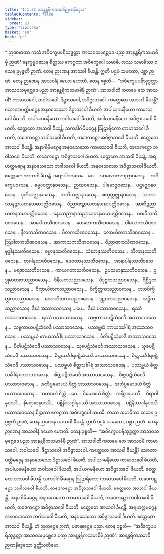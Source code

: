 ```yaml
---
title: "1.1.32 အာနန္တရိကသမာဓိဉာဏနိဒ္ဒေသ"
tableOfContents: false
sidebar:
  order: 23
type: "tipitaka"
basket: "su"
book: "ps"
---
```



<DynamicBreadcrumb />

<Paragraph type="center" book="ps">
* ဉာဏကထာ
</Paragraph>


<Division number="80" book="ps" e="ch" v="26" p="91">

<Paragraph number="551" book="ps">
ကထံ အဝိက္ခေပပရိသုဒ္ဓတ္တာ အာသဝသမုစ္ဆေဒေ ပညာ အာနန္တရိကသမာဓိမှိ ဉာဏံ? နေက္ခမ္မဝသေန စိတ္တဿ ဧကဂ္ဂတာ အဝိက္ခေပေါ သမာဓိ. တဿ သမာဓိဿ ဝသေန ဥပ္ပဇ္ဇတိ ဉာဏံ. တေန ဉာဏေန အာသဝါ ခီယန္တိ. ဣတိ ပဌမံ သမထော, ပစ္ဆာ ဉာဏံ. တေန ဉာဏေန အာသဝါနံ ခယော ဟောတိ. တေန ဝုစ္စတိ—  “အဝိက္ခေပပရိသုဒ္ဓတ္တာ အာသဝသမုစ္ဆေဒေ ပညာ အာနန္တရိကသမာဓိမှိ ဉာဏံ”.
</Paragraph>

<Paragraph number="552" book="ps">
<Emphasis>အာသဝါ</Emphasis>တိ ကတမေ တေ အာသဝါ? ကာမာသဝေါ, ဘဝါသဝေါ, ဒိဋ္ဌာသဝေါ, အဝိဇ္ဇာသဝေါ.
</Paragraph>

<Paragraph number="553" book="ps">
ကတ္ထေတေ အာသဝါ ခီယန္တိ? သောတာပတ္တိမဂ္ဂေန အနဝသေသော ဒိဋ္ဌာသဝေါ ခီယတိ, အပါယဂမနီယော ကာမာသဝေါ ခီယတိ, အပါယဂမနီယော ဘဝါသဝေါ ခီယတိ, အပါယဂမနီယော အဝိဇ္ဇာသဝေါ ခီယတိ. ဧတ္ထေတေ အာသဝါ ခီယန္တိ. သကဒါဂါမိမဂ္ဂေန ဩဠာရိကော ကာမာသဝေါ ခီယတိ, တဒေကဋ္ဌော ဘဝါသဝေါ ခီယတိ, တဒေကဋ္ဌော အဝိဇ္ဇာသဝေါ ခီယတိ. ဧတ္ထေတေ အာသဝါ ခီယန္တိ. အနာဂါမိမဂ္ဂေန အနဝသေသော ကာမာသဝေါ ခီယတိ, တဒေကဋ္ဌော ဘဝါသဝေါ ခီယတိ, တဒေကဋ္ဌော အဝိဇ္ဇာသဝေါ ခီယတိ. ဧတ္ထေတေ အာသဝါ ခီယန္တိ. အရဟတ္တမဂ္ဂေန အနဝသေသော ဘဝါသဝေါ ခီယတိ, အနဝသေသော အဝိဇ္ဇာသဝေါ ခီယတိ. ဧတ္ထေတေ အာသဝါ ခီယန္တိ.
</Paragraph>

<Paragraph number="554" book="ps">
အဗျာပါဒဝသေန …ပေ…  အာလောကသညာဝသေန…  အဝိက္ခေပဝသေန…  ဓမ္မဝဝတ္ထာနဝသေန…  ဉာဏဝသေန…  ပါမောဇ္ဇဝသေန…  ပဌမဇ္ဈာနဝသေန…  ဒုတိယဇ္ဈာနဝသေန…  တတိယဇ္ဈာနဝသေန…  စတုတ္ထဇ္ဈာနဝသေန…  အာကာသာနဉ္စာယတနသမာပတ္တိဝသေန…  ဝိညာဏဉ္စာယတနသမာပတ္တိဝသေန…  အာကိဉ္စညာယတနသမာပတ္တိဝသေန…  နေဝသညာနာသညာယတနသမာပတ္တိဝသေန…  ပထဝီကသိဏဝသေန…  အာပေါကသိဏဝသေန…  တေဇောကသိဏဝသေန…  ဝါယောကသိဏဝသေန…  နီလကသိဏဝသေန…  ပီတကသိဏဝသေန…  လောဟိတကသိဏဝသေန…  ဩဒါတကသိဏဝသေန…  အာကာသကသိဏဝသေန…  ဝိညာဏကသိဏဝသေန…  ဗုဒ္ဓါနုဿတိဝသေန…  ဓမ္မာနုဿတိဝသေန…  သံဃာနုဿတိဝသေန…  သီလာနုဿတိဝသေန…  စာဂါနုဿတိဝသေန…  ဒေဝတာနုဿတိဝသေန…  အာနာပါနဿတိဝသေန…  မရဏဿတိဝသေန…  ကာယဂတာသတိဝသေန…  ဥပသမာနုဿတိဝသေန…  ဥဒ္ဓုမာတကသညာဝသေန…  ဝိနီလကသညာဝသေန…  ဝိပုဗ္ဗကသညာဝသေန…  ဝိစ္ဆိဒ္ဒကသညာဝသေန…  ဝိက္ခာယိတကသညာဝသေန…  ဝိက္ခိတ္တကသညာဝသေန…  ဟတဝိက္ခိတ္တကသညာဝသေန…  လောဟိတကသညာဝသေန…  ပုဠဝကသညာဝသေန…  အဋ္ဌိကသညာဝသေန.
</Paragraph>

</Division>
<Division number="81" book="ps" e="ch" v="26" p="92">

<Paragraph number="555" book="ps">
ဒီဃံ အဿာသဝသေန …ပေ…  ဒီဃံ ပဿာသဝသေန…  ရဿံ အဿာသဝသေန…  ရဿံ ပဿာသဝသေန…  သဗ္ဗကာယပဋိသံဝေဒီ အဿာသဝသေန…  သဗ္ဗကာယပဋိသံဝေဒီ ပဿာသဝသေန…  ပဿမ္ဘယံ ကာယသင်္ခါရံ အဿာသဝသေန…  ပဿမ္ဘယံ ကာယသင်္ခါရံ ပဿာသဝသေန…  ပီတိပဋိသံဝေဒီ အဿာသဝသေန…  ပီတိပဋိသံဝေဒီ ပဿာသဝသေန…  သုခပဋိသံဝေဒီ အဿာသဝသေန…  သုခပဋိသံဝေဒီ ပဿာသဝသေန…  စိတ္တသင်္ခါရပဋိသံဝေဒီ အဿာသဝသေန…  စိတ္တသင်္ခါရပဋိသံဝေဒီ ပဿာသဝသေန…  ပဿမ္ဘယံ စိတ္တသင်္ခါရံ အဿာသဝသေန…  ပဿမ္ဘယံ စိတ္တသင်္ခါရံ ပဿာသဝသေန…  စိတ္တပဋိသံဝေဒီ အဿာသဝသေန…  စိတ္တပဋိသံဝေဒီ ပဿာသဝသေန…  အဘိပ္ပမောဒယံ စိတ္တံ အဿာသဝသေန…  အဘိပ္ပမောဒယံ စိတ္တံ ပဿာသဝသေန…  သမာဒဟံ စိတ္တံ …ပေ…  ဝိမောစယံ စိတ္တံ…  အနိစ္စာနုပဿီ…  ဝိရာဂါနုပဿီ…  နိရောဓာနုပဿီ…  ပဋိနိဿဂ္ဂါနုပဿီ အဿာသဝသေန…  ပဋိနိဿဂ္ဂါနုပဿီ ပဿာသဝသေန စိတ္တဿ ဧကဂ္ဂတာ အဝိက္ခေပေါ သမာဓိ. တဿ သမာဓိဿ ဝသေန ဥပ္ပဇ္ဇတိ ဉာဏံ, တေန ဉာဏေန အာသဝါ ခီယန္တိ. ဣတိ ပဌမံ သမထော, ပစ္ဆာ ဉာဏံ. တေန ဉာဏေန အာသဝါနံ ခယော ဟောတိ. တေန ဝုစ္စတိ—  “အဝိက္ခေပပရိသုဒ္ဓတ္တာ အာသဝသမုစ္ဆေဒေ ပညာ အာနန္တရိကသမာဓိမှိ ဉာဏံ”.
</Paragraph>

<Paragraph number="556" book="ps">
<Emphasis>အာသဝါ</Emphasis>တိ ကတမေ တေ အာသဝါ? ကာမာသဝေါ, ဘဝါသဝေါ, ဒိဋ္ဌာသဝေါ, အဝိဇ္ဇာသဝေါ. ကတ္ထေတေ အာသဝါ ခီယန္တိ? သောတာပတ္တိမဂ္ဂေန အနဝသေသော ဒိဋ္ဌာသဝေါ ခီယတိ, အပါယဂမနီယော ကာမာသဝေါ ခီယတိ, အပါယဂမနီယော ဘဝါသဝေါ ခီယတိ, အပါယဂမနီယော အဝိဇ္ဇာသဝေါ ခီယတိ. ဧတ္ထေတေ အာသဝါ ခီယန္တိ. သကဒါဂါမိမဂ္ဂေန ဩဠာရိကော ကာမာသဝေါ ခီယတိ, တဒေကဋ္ဌော ဘဝါသဝေါ ခီယတိ, တဒေကဋ္ဌော အဝိဇ္ဇာသဝေါ ခီယတိ. ဧတ္ထေတေ အာသဝါ ခီယန္တိ. အနာဂါမိမဂ္ဂေန အနဝသေသော ကာမာသဝေါ ခီယတိ, တဒေကဋ္ဌော ဘဝါသဝေါ ခီယတိ, တဒေကဋ္ဌော အဝိဇ္ဇာသဝေါ ခီယတိ. ဧတ္ထေတေ အာသဝါ ခီယန္တိ. အရဟတ္တမဂ္ဂေန အနဝသေသော ဘဝါသဝေါ ခီယတိ, အနဝသေသော အဝိဇ္ဇာသဝေါ ခီယတိ. ဧတ္ထေတေ အာသဝါ ခီယန္တိ. တံ ဉာတဋ္ဌေန ဉာဏံ, ပဇာနနဋ္ဌေန ပညာ. တေန ဝုစ္စတိ—  “အဝိက္ခေပပရိသုဒ္ဓတ္တာ အာသဝသမုစ္ဆေဒေ ပညာ အာနန္တရိကသမာဓိမှိ ဉာဏံ”.

</Paragraph>
</Division>

<Paragraph number="557" type="center" book="ps">
အာနန္တရိကသမာဓိဉာဏနိဒ္ဒေသော ဒွတ္တိံသတိမော.
</Paragraph>